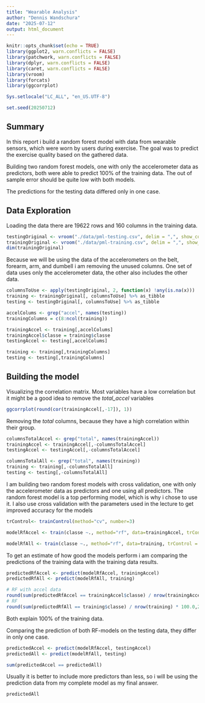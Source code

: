 ```yaml
---
title: "Wearable Analysis"
author: "Dennis Wandschura"
date: "2025-07-12"
output: html_document
---
```


```r
knitr::opts_chunk$set(echo = TRUE)
library(ggplot2, warn.conflicts = FALSE)
library(patchwork, warn.conflicts = FALSE)
library(dplyr, warn.conflicts = FALSE)
library(caret, warn.conflicts = FALSE)
library(vroom)
library(forcats)
library(ggcorrplot)

Sys.setlocale("LC_ALL", "en_US.UTF-8")

set.seed(20250712)
```

## Summary

In this report i build a random forest model with data from wearable sensors, which were worn by users during exercise.
The goal was to predict the exercise quality based on the gathered data.

Building two random forest models, one with only the accelerometer data as predictors, both were able to predict 100% of the training data.
The out of sample error should be quite low with both models.

The predictions for the testing data differed only in one case.

## Data Exploration

Loading the data there are 19622 rows and 160 columns in the training data.
```r
testingOriginal <- vroom("./data/pml-testing.csv", delim = ",", show_col_types = FALSE)
trainingOriginal <- vroom("./data/pml-training.csv", delim = ",", show_col_types = FALSE)
dim(trainingOriginal)
```

Because we will be using the data of the accelerometers on the belt, forearm, arm, and dumbell i am removing the unused columns.
One set of data uses only the accelerometer data, the other also includes the other data.
```r
columnsToUse <- apply(testingOriginal, 2, function(x) !any(is.na(x)))
training <- trainingOriginal[, columnsToUse] %>% as_tibble
testing <- testingOriginal[, columnsToUse] %>% as_tibble

accelColums <- grep("accel", names(testing))
trainingColumns = c(8:ncol(training))

trainingAccel <- training[,accelColums]
trainingAccel$classe = training$classe
testingAccel <- testing[,accelColums]

training <- training[,trainingColumns]
testing <- testing[,trainingColumns]
```


## Building the model

Visualizing the correlation matrix.
Most variables have a low correlation but it might be a good idea to remove the *total_accel* variables
```r
ggcorrplot(round(cor(trainingAccel[,-17]), 1))
```
Removing the *total* columns, because they have a high correlation within their group.
```r
columnsTotalAccel <- grep("total", names(trainingAccel))
trainingAccel <- trainingAccel[,-columnsTotalAccel]
testingAccel <- testingAccel[,-columnsTotalAccel]

columnsTotalAll <- grep("total", names(training))
training <- training[,-columnsTotalAll]
testing <- testing[,-columnsTotalAll]
```

I am building two random forest models with cross validation, one with only the accelerometer data as predictors and one using all predictors.
The random forest model is a top performing model, which is why i chose to use it.
I also use cross validation with the parameters used in the lecture to get improved accuracy for the models
```r
trControl<- trainControl(method="cv", number=3)

modelRfAccel <- train(classe ~., method="rf", data=trainingAccel, trControl = trControl)

modelRfAll <- train(classe ~., method="rf", data=training, trControl = trControl)
```

To get an estimate of how good the models perform i am comparing the predictions of the training data with the training data results.
```r
predictedRfAccel <- predict(modelRfAccel, trainingAccel)
predictedRfAll <- predict(modelRfAll, training)

# RF with accel data
round(sum(predictedRfAccel == trainingAccel$classe) / nrow(trainingAccel) * 100.0,2)
# RF
round(sum(predictedRfAll == training$classe) / nrow(training) * 100.0,2)
```
Both explain 100% of the training data.

Comparing the prediction of both RF-models on the testing data, they differ in only one case.
```r
predictedAccel <- predict(modelRfAccel, testingAccel)
predictedAll <- predict(modelRfAll, testing)

sum(predictedAccel == predictedAll)
```

Usually it is better to include more predictors than less, so i will be using the prediction data from my complete model as my final answer.
```r
predictedAll
```